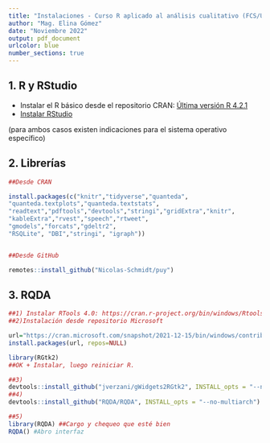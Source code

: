 ```yaml
---
title: "Instalaciones - Curso R aplicado al análisis cualitativo (FCS/UdelaR)"
author: "Mag. Elina Gómez"
date: "Noviembre 2022"
output: pdf_document
urlcolor: blue
number_sections: true
---
```



## 1. R y RStudio

- Instalar el R básico desde el repositorio CRAN: [Última versión R 4.2.1](https://cran.r-project.org/)
- [Instalar RStudio](https://www.rstudio.com/products/rstudio/download/)

(para ambos casos existen indicaciones para el sistema operativo específico)

## 2. Librerías 

```r

##Desde CRAN

install.packages(c("knitr","tidyverse","quanteda",
"quanteda.textplots","quanteda.textstats",
"readtext","pdftools","devtools","stringi","gridExtra","knitr",
"kableExtra","rvest","speech","rtweet",
"gmodels","forcats","gdeltr2",
"RSQLite", "DBI","stringi", "igraph"))


##Desde GitHub

remotes::install_github("Nicolas-Schmidt/puy")


```



\newpage

## 3. RQDA

```r

##1) Instalar RTools 4.0: https://cran.r-project.org/bin/windows/Rtools/rtools40.html
##2)Instalación desde repositorio Microsoft

url="https://cran.microsoft.com/snapshot/2021-12-15/bin/windows/contrib/4.1/RGtk2_2.20.36.2.zip"
install.packages(url, repos=NULL)

library(RGtk2)
##OK + Instalar, luego reiniciar R.

##3)
devtools::install_github("jverzani/gWidgets2RGtk2", INSTALL_opts = "--no-multiarch")
##4)
devtools::install_github("RQDA/RQDA", INSTALL_opts = "--no-multiarch")

##5)
library(RQDA) ##Cargo y chequeo que esté bien
RQDA() #Abro interfaz


```



